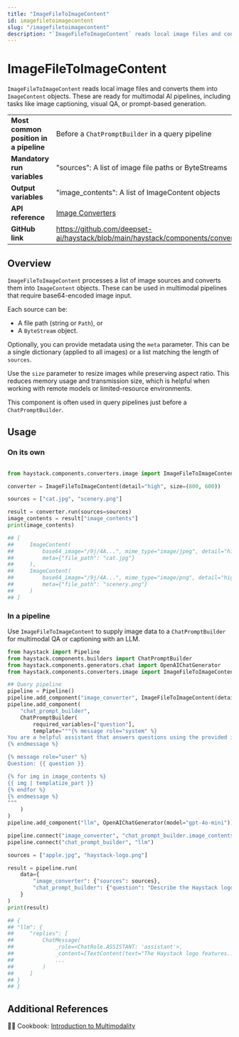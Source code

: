 ```yaml
---
title: "ImageFileToImageContent"
id: imagefiletoimagecontent
slug: "/imagefiletoimagecontent"
description: "`ImageFileToImageContent` reads local image files and converts them into `ImageContent` objects. These are ready for multimodal AI pipelines, including tasks like image captioning, visual QA, or prompt-based generation."
---
```


# ImageFileToImageContent

`ImageFileToImageContent` reads local image files and converts them into `ImageContent` objects. These are ready for multimodal AI pipelines, including tasks like image captioning, visual QA, or prompt-based generation.

|                                        |                                                                                                          |
| -------------------------------------- | -------------------------------------------------------------------------------------------------------- |
| **Most common position in a pipeline** | Before a `ChatPromptBuilder` in a query pipeline                                                         |
| **Mandatory run variables**            | "sources": A list of image file paths or ByteStreams                                                     |
| **Output variables**                   | "image_contents": A list of ImageContent objects                                                         |
| **API reference**                      | [Image Converters](/reference/experimental-image-converters-api)                                                |
| **GitHub link**                        | https://github.com/deepset-ai/haystack/blob/main/haystack/components/converters/image/file_to_image.py |

## Overview

`ImageFileToImageContent` processes a list of image sources and converts them into `ImageContent` objects. These can be used in multimodal pipelines that require base64-encoded image input.

Each source can be:

- A file path (string or `Path`), or
- A `ByteStream` object.

Optionally, you can provide metadata using the `meta` parameter. This can be a single dictionary (applied to all images) or a list matching the length of `sources`.

Use the `size` parameter to resize images while preserving aspect ratio. This reduces memory usage and transmission size, which is helpful when working with remote models or limited-resource environments.

This component is often used in query pipelines just before a `ChatPromptBuilder`.

## Usage

### On its own

```python

from haystack.components.converters.image import ImageFileToImageContent

converter = ImageFileToImageContent(detail="high", size=(800, 600))

sources = ["cat.jpg", "scenery.png"]

result = converter.run(sources=sources)
image_contents = result["image_contents"]
print(image_contents)

## [
##     ImageContent(
##         base64_image="/9j/4A...", mime_type="image/jpeg", detail="high",
##         meta={"file_path": "cat.jpg"}
##     ),
##     ImageContent(
##         base64_image="/9j/4A...", mime_type="image/png", detail="high",
##         meta={"file_path": "scenery.png"}
##     )
## ]
```

### In a pipeline

Use `ImageFileToImageContent` to supply image data to a `ChatPromptBuilder` for multimodal QA or captioning with an LLM.

```python
from haystack import Pipeline
from haystack.components.builders import ChatPromptBuilder
from haystack.components.generators.chat import OpenAIChatGenerator
from haystack.components.converters.image import ImageFileToImageContent

## Query pipeline
pipeline = Pipeline()
pipeline.add_component("image_converter", ImageFileToImageContent(detail="auto"))
pipeline.add_component(
    "chat_prompt_builder",
    ChatPromptBuilder(
        required_variables=["question"],
        template="""{% message role="system" %}
You are a helpful assistant that answers questions using the provided images.
{% endmessage %}

{% message role="user" %}
Question: {{ question }}

{% for img in image_contents %}
{{ img | templatize_part }}
{% endfor %}
{% endmessage %}
"""
    )
)
pipeline.add_component("llm", OpenAIChatGenerator(model="gpt-4o-mini"))

pipeline.connect("image_converter", "chat_prompt_builder.image_contents")
pipeline.connect("chat_prompt_builder", "llm")

sources = ["apple.jpg", "haystack-logo.png"]

result = pipeline.run(
    data={
        "image_converter": {"sources": sources},
        "chat_prompt_builder": {"question": "Describe the Haystack logo."}
    }
)
print(result)

## {
## "llm": {
##     "replies": [
##         ChatMessage(
##             _role=<ChatRole.ASSISTANT: 'assistant'>,
##             _content=[TextContent(text="The Haystack logo features...")],
##             ...
##         )
##     ]
## }
## }

```

## Additional References

🧑‍🍳 Cookbook: [Introduction to Multimodality](https://haystack.deepset.ai/cookbook/multimodal_intro)
